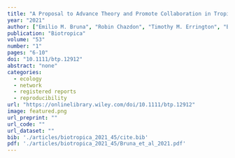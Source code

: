 ```yaml
---
title: "A Proposal to Advance Theory and Promote Collaboration in Tropical Biology by Supporting Replications"
year: "2021"
author: ["Emilio M. Bruna", "Robin Chazdon", "Timothy M. Errington", "Brian A. Nosek"]
publication: "Biotropica"
volume: "53"
number: "1"
pages: "6-10"
doi: "10.1111/btp.12912"
abstract: "none"
categories: 
  - ecology
  - network
  - registered reports
  - reproducibility
url: "https://onlinelibrary.wiley.com/doi/10.1111/btp.12912"
image: featured.png
url_preprint: ""
url_code: ""
url_dataset: ""
bib: './articles/biotropica_2021_45/cite.bib'
pdf: './articles/biotropica_2021_45/Bruna_et_al_2021.pdf'
---
```

